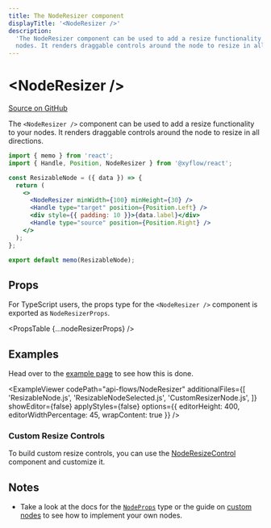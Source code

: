 ```yaml
---
title: The NodeResizer component
displayTitle: '<NodeResizer />'
description:
  'The NodeResizer component can be used to add a resize functionality to your
  nodes. It renders draggable controls around the node to resize in all directions.'
---
```



# &lt;NodeResizer />

[Source on GitHub](https://github.com/xyflow/xyflow/blob/v11/packages/node-resizer/src/NodeResizer.tsx/#L9)

The `<NodeResizer />` component can be used to add a resize functionality to your
nodes. It renders draggable controls around the node to resize in all directions.

```jsx
import { memo } from 'react';
import { Handle, Position, NodeResizer } from '@xyflow/react';

const ResizableNode = ({ data }) => {
  return (
    <>
      <NodeResizer minWidth={100} minHeight={30} />
      <Handle type="target" position={Position.Left} />
      <div style={{ padding: 10 }}>{data.label}</div>
      <Handle type="source" position={Position.Right} />
    </>
  );
};

export default memo(ResizableNode);
```

## Props

For TypeScript users, the props type for the `<NodeResizer />` component is exported
as `NodeResizerProps`.

<PropsTable {...nodeResizerProps} />

## Examples

Head over to the [example page](/examples/nodes/node-resizer) to see how this is done.

<ExampleViewer
  codePath="api-flows/NodeResizer"
  additionalFiles={[
    'ResizableNode.js',
    'ResizableNodeSelected.js',
    'CustomResizerNode.js',
  ]}
  showEditor={false}
  applyStyles={false}
  options={{ editorHeight: 400, editorWidthPercentage: 45, wrapContent: true }}
/>

### Custom Resize Controls

To build custom resize controls, you can use the [NodeResizeControl](/api-reference/components/node-resize-control) component and customize it.

## Notes

- Take a look at the docs for the [`NodeProps`](/api-reference/types/node-props) type or the
  guide on [custom nodes](/learn/customization/custom-nodes) to see how to
  implement your own nodes.
